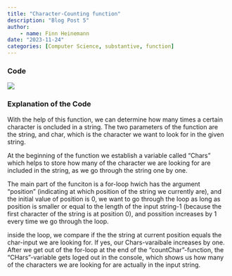 ```yaml
---
title: "Character-Counting function"
description: "Blog Post 5"
author:
    - name: Finn Heinemann
date: "2023-11-24"
categories: [Computer Science, substantive, function]
---
```


### Code

<img src="/images/blog_2_code.png" class="center" style="border-radius: 0%;">

### Explanation of the Code

With the help of this function, we can determine how many times a certain character is oncluded in a string. The two parameters of the function are the string, and char, which is the character we want to look for in the given string.

At the beginning of the function we establish a variable called "Chars" which helps to store how many of the character we are looking for are included in the string, as we go through the string one by one.

The main part of the funciton is a for-loop hwich has the argument "position" (indicating at which position of the string we currently are), and the initial value of position is 0, we want to go through the loop as long as position is smaller or equal to the length of the input string-1 (because the first character of the string is at position 0), and possition increases by 1 every time we go through the loop.

inside the loop, we compare if the the string at current position equals the char-input we are looking for. If yes, our Chars-varaibale increases by one. After we get out of the for-loop at the end of the "countChar"-function, the "CHars"-variable gets loged out in the console, which shows us how many of the characters we are looking for are actually in the input string.